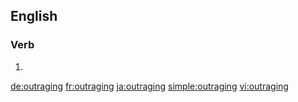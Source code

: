 ==English==

===Verb===
{{head|en}}

# {{present participle of|outrage}}

[[de:outraging]]
[[fr:outraging]]
[[ja:outraging]]
[[simple:outraging]]
[[vi:outraging]]